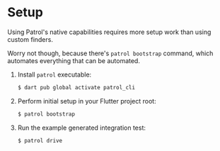 # Setup

Using Patrol's native capabilities requires more setup work than using custom
finders.

Worry not though, because there's `patrol bootstrap` command, which automates
everything that can be automated.

1. Install `patrol` executable:

   ```bash
   $ dart pub global activate patrol_cli
   ```

2. Perform initial setup in your Flutter project root:

   ```bash
   $ patrol bootstrap
   ```

3. Run the example generated integration test:
   ```bash
   $ patrol drive
   ```
